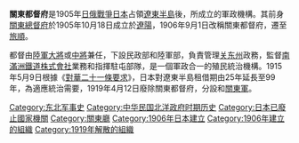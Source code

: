 {{japanese|japanese=関東都督府|kana=かんとうととくふ|romaji=Kantō Totokufu|舊寫=關東都督府}}
'''關東都督府'''是1905年[[日俄戰爭|日俄戰爭]][[日本|日本]]占領[[遼東半島|遼東半島]]後，所成立的軍政機構。其前身[[關東總督府|關東總督府]]於1905年10月18日成立於[[遼陽|遼陽]]，1906年9月1日改稱關東都督府，遷至[[旅順|旅順]]。

都督由[[陸軍大將|陸軍大將]]或[[中將|中將]]兼任，下設民政部和陸軍部，負責管理[[关东州|关东州]]政務，監督[[南滿洲鐵道株式會社|南滿洲鐵道株式會社]]業務和指揮駐屯部隊，是一個軍政合一的殖民統治機構。1915年5月9日根據《[[對華二十一條要求|對華二十一條要求]]》，日本對遼東半島租借期由25年延長至99年，為適應統治需要，1919年4月12日廢除關東都督府，分設{{Link-ja|關東廳|関東庁}}和[[關東軍|關東軍]]。

{{日本海外领地行政区划}}
{{大日本帝国}}
{{DEFAULTSORT:Kanto Totokufu}}
[[Category:东北军事史|Category:东北军事史]]
[[Category:中华民国北洋政府时期历史|Category:中华民国北洋政府时期历史]]
[[Category:日本已廢止國家機關|Category:日本已廢止國家機關]]
[[Category:關東廳|Category:關東廳]]
[[Category:1906年日本建立|Category:1906年日本建立]]
[[Category:1906年建立的組織|Category:1906年建立的組織]]
[[Category:1919年解散的組織|Category:1919年解散的組織]]